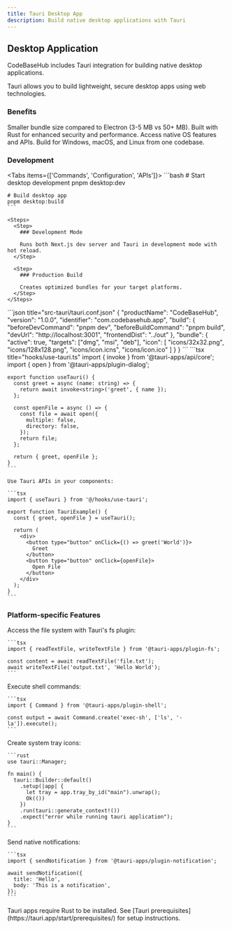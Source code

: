 ```yaml
---
title: Tauri Desktop App
description: Build native desktop applications with Tauri
---
```


## Desktop Application

CodeBaseHub includes Tauri integration for building native desktop applications.

<Callout>
Tauri allows you to build lightweight, secure desktop apps using web technologies.
</Callout>

### Benefits

<Cards>
  <Card title="Lightweight" icon="Zap">
    Smaller bundle size compared to Electron (3-5 MB vs 50+ MB).
  </Card>

  <Card title="Secure" icon="Settings">
    Built with Rust for enhanced security and performance.
  </Card>

  <Card title="Native" icon="Box">
    Access native OS features and APIs.
  </Card>

  <Card title="Cross-platform" icon="Globe">
    Build for Windows, macOS, and Linux from one codebase.
  </Card>
</Cards>

### Development

<Tabs items={['Commands', 'Configuration', 'APIs']}>
  <Tab value="Commands">
    ```bash
    # Start desktop development
    pnpm desktop:dev

    # Build desktop app
    pnpm desktop:build
    ```

    <Steps>
      <Step>
        ### Development Mode

        Runs both Next.js dev server and Tauri in development mode with hot reload.
      </Step>

      <Step>
        ### Production Build

        Creates optimized bundles for your target platforms.
      </Step>
    </Steps>
  </Tab>

  <Tab value="Configuration">
    ```json title="src-tauri/tauri.conf.json"
    {
      "productName": "CodeBaseHub",
      "version": "1.0.0",
      "identifier": "com.codebasehub.app",
      "build": {
        "beforeDevCommand": "pnpm dev",
        "beforeBuildCommand": "pnpm build",
        "devUrl": "http://localhost:3001",
        "frontendDist": "../out"
      },
      "bundle": {
        "active": true,
        "targets": ["dmg", "msi", "deb"],
        "icon": [
          "icons/32x32.png",
          "icons/128x128.png",
          "icons/icon.icns",
          "icons/icon.ico"
        ]
      }
    }
    ```
  </Tab>

  <Tab value="APIs">
    ```tsx title="hooks/use-tauri.ts"
    import { invoke } from '@tauri-apps/api/core';
    import { open } from '@tauri-apps/plugin-dialog';

    export function useTauri() {
      const greet = async (name: string) => {
        return await invoke<string>('greet', { name });
      };

      const openFile = async () => {
        const file = await open({
          multiple: false,
          directory: false,
        });
        return file;
      };

      return { greet, openFile };
    }
    ```

    Use Tauri APIs in your components:

    ```tsx
    import { useTauri } from '@/hooks/use-tauri';

    export function TauriExample() {
      const { greet, openFile } = useTauri();

      return (
        <div>
          <button type="button" onClick={() => greet('World')}>
            Greet
          </button>
          <button type="button" onClick={openFile}>
            Open File
          </button>
        </div>
      );
    }
    ```
  </Tab>
</Tabs>

### Platform-specific Features

<Accordions>
  <Accordion title="File System">
    Access the file system with Tauri's fs plugin:

    ```tsx
    import { readTextFile, writeTextFile } from '@tauri-apps/plugin-fs';

    const content = await readTextFile('file.txt');
    await writeTextFile('output.txt', 'Hello World');
    ```
  </Accordion>

  <Accordion title="Shell Commands">
    Execute shell commands:

    ```tsx
    import { Command } from '@tauri-apps/plugin-shell';

    const output = await Command.create('exec-sh', ['ls', '-la']).execute();
    ```
  </Accordion>

  <Accordion title="System Tray">
    Create system tray icons:

    ```rust
    use tauri::Manager;

    fn main() {
      tauri::Builder::default()
        .setup(|app| {
          let tray = app.tray_by_id("main").unwrap();
          Ok(())
        })
        .run(tauri::generate_context!())
        .expect("error while running tauri application");
    }
    ```
  </Accordion>

  <Accordion title="Notifications">
    Send native notifications:

    ```tsx
    import { sendNotification } from '@tauri-apps/plugin-notification';

    await sendNotification({
      title: 'Hello',
      body: 'This is a notification',
    });
    ```
  </Accordion>
</Accordions>

<Callout type="warn">
Tauri apps require Rust to be installed. See [Tauri prerequisites](https://tauri.app/start/prerequisites/) for setup instructions.
</Callout>
